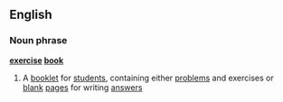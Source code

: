 ==English==
===Noun phrase===
'''[[exercise]] [[book]]'''
#A [[booklet]] for [[student]]s, containing either [[problem]]s and exercises or [[blank]] [[page]]s for writing [[answer]]s